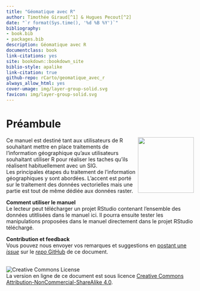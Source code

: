 ```yaml
--- 
title: "Géomatique avec R"
author: Timothée Giraud[^1] & Hugues Pecout[^2]
date: "`r format(Sys.time(), '%d %B %Y')`"
bibliography:
- book.bib
- packages.bib
description: Géomatique avec R
documentclass: book
link-citations: yes
site: bookdown::bookdown_site
biblio-style: apalike
link-citation: true
github-repo: rCarto/geomatique_avec_r
always_allow_html: yes
cover-umage: img/layer-group-solid.svg
favicon: img/layer-group-solid.svg
---
```




# Préambule


<div style="float: right"><img src="img/layer-group-solid.svg" width="150px" padding="1em"/></div>
Ce manuel est destiné tant aux utilisateurs de R souhaitant mettre en place traitements de l'information géographique qu'aux utilisateurs souhaitant utiliser R pour réaliser les taches qu'ils réalisent habituellement avec un SIG.   
Les principales étapes du traitement de l'information géographiques y sont abordées. 
L'accent est porté sur le traitement des données vectorielles mais une partie est tout de même dédiée aux données raster. 

**Comment utiliser le manuel**  
Le lecteur peut télécharger un projet RStudio contenant l'ensemble des données utitlisées dans le manuel ici. 
Il pourra ensuite tester les manipulations proposées dans le manuel directement dans le projet RStudio téléchargé.  

**Contribution et feedback**  
Vous pouvez nous envoyer vos remarques et suggestions en [postant une *issue*](https://github.com/rCarto/geomatique_avec_r/issues) sur le [*repo* GitHub](https://github.com/rCarto/geomatique_avec_r) de ce document. 




</br>
![Creative Commons License](img/by-nc-sa.png)  
La version en ligne de ce document est sous licence [Creative Commons Attribution-NonCommercial-ShareAlike 4.0](http://creativecommons.org/licenses/by-nc-sa/4.0/). 


[^1]: UMS RIATE, CNRS, Université de Paris, F-75013 Paris, France
[^2]: FR CIST, CNRS, F-75013 Paris, France


